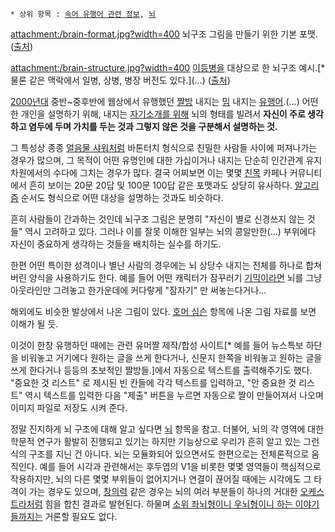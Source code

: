 * 상위 항목 : [[속어 유행어 관련 정보]], [[뇌]]

attachment:/brain-format.jpg?width=400
뇌구조 그림을 만들기 위한 기본 포맷. ([http://hilde.tistory.com/575 출처])

attachment:/brain-structure.jpg?width=400
[[이등병]]을 대상으로 한 뇌구조 예시.[* 물론 같은 맥락에서 일병, 상병, 병장 버전도 있다.](…) ([http://cafe.naver.com/komisinworld/3326 출처])

[[2000년대]] 중반~중후반에 웹상에서 유행했던 [[짤방]] 내지는 [[밈]] 내지는 [[유행어]].(…) 어떤 한 개인을 설명하기 위해, 내지는 [[자소서|자기소개를 위해]] 뇌의 형태를 빌려서 '''자신이 주로 생각하고 염두에 두며 가치를 두는 것과 그렇지 않은 것을 구분해서 설명하는 것.'''

그 특성상 종종 [[얼음물 샤워]]처럼 바톤터치 형식으로 친밀한 사람들 사이에 퍼져나가는 경우가 많으며, 그 목적이 어떤 유명인에 대한 가십이거나 내지는 단순히 인간관계 유지 차원에서의 수다에 그치는 경우가 많다. 결국 어찌보면 이는 몇몇 [[친목질|친목]] 카페나 커뮤니티에서 흔히 보이는 20문 20답 및 100문 100답 같은 포맷과도 상당히 유사하다. [[알고리즘]] 순서도 형식으로 어떤 대상을 설명하는 것과도 비슷하다.

흔히 사람들이 간과하는 것인데 뇌구조 그림은 분명히 "자신이 별로 신경쓰지 않는 것들" 역시 고려하고 있다. 그러나 이를 잘못 이해한 일부는 뇌의 콩알만한(…) 부위에다 자신이 중요하게 생각하는 것들을 배치하는 실수를 하기도.

한편 어떤 특이한 성격이나 별난 사람의 경우에는 뇌 상당수 내지는 전체를 하나로 합쳐버린 양식을 사용하기도 한다. 예를 들어 어떤 캐릭터가 잠꾸러기 [[기믹]]이라면 뇌를 그냥 아웃라인만 그려놓고 한가운데에 커다랗게 "잠자기" 만 써놓는다거나...

해외에도 비슷한 발상에서 나온 그림이 있다. [[호머 심슨]] 항목에 나온 그림 자료를 보면 이해가 될 듯.

이것이 한창 유행하던 때에는 관련 유머짤 제작/합성 사이트[* 예를 들어 뉴스특보 하단을 비워놓고 거기에다 원하는 글을 쓰게 한다거나, 신문지 한쪽을 비워놓고 원하는 글을 쓰게 한다거나 등등의 초보적인 짤방들.]에서 자동으로 텍스트를 출력해주기도 했다. "중요한 것 리스트" 로 제시된 빈 칸들에 각각 텍스트를 입력하고, "안 중요한 것 리스트" 역시 텍스트를 입력한 다음 "제출" 버튼을 누르면 자동으로 짤이 만들어져서 나오며 이미지 파일로 저장도 시켜 준다.

정말 진지하게 뇌 구조에 대해 알고 싶다면 [[뇌]] 항목을 참고. 더불어, 뇌의 각 영역에 대한 학문적 연구가 활발히 진행되고 있기는 하지만 기능상으로 우리가 흔히 알고 있는 그런 식의 구조를 지닌 건 아니다. 뇌는 모듈화되어 있으면서도 한편으로는 전체론적으로 움직인다. 예를 들어 시각과 관련해서는 후두엽의 V1을 비롯한 몇몇 영역들이 핵심적으로 작용하지만, 뇌의 다른 몇몇 부위들이 없어지거나 연결이 끊어질 때에는 시각에도 그 타격이 가는 경우도 있으며, [[창의력]] 같은 경우는 뇌의 여러 부분들이 하나의 거대한 [[오케스트라]]처럼 힘을 합친 결과로 발현된다. 하물며 [[대중심리학|소위 좌뇌형이니 우뇌형이니 하는 이야기]]들까지는 거론할 필요도 없다.
